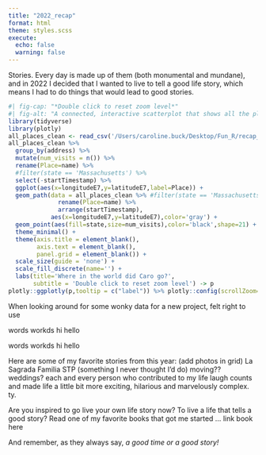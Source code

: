 ```yaml
---
title: "2022_recap"
format: html
theme: styles.scss
execute:
  echo: false
  warning: false
---
```

::: {.column-page}

Stories. Every day is made up of them (both monumental and mundane), and in 2022 I decided that I wanted to live to tell a good life story, which means I had to do things that would lead to good stories. 


```r
#| fig-cap: "*Double click to reset zoom level*"
#| fig-alt: "A connected, interactive scatterplot that shows all the places Caro visited in 2022."
library(tidyverse)
library(plotly)
all_places_clean <- read_csv('/Users/caroline.buck/Desktop/Fun_R/recap_2022/all_places_clean.csv')
all_places_clean %>%
  group_by(address) %>%
  mutate(num_visits = n()) %>%
  rename(Place=name) %>%
  #filter(state == 'Massachusetts') %>%
  select(-startTimestamp) %>%
  ggplot(aes(x=longitudeE7,y=latitudeE7,label=Place)) +
  geom_path(data = all_places_clean %>% #filter(state == 'Massachusetts') %>%
              rename(Place=name) %>%
              arrange(startTimestamp),
            aes(x=longitudeE7,y=latitudeE7),color='gray') +
  geom_point(aes(fill=state,size=num_visits),color='black',shape=21) +
  theme_minimal() +
  theme(axis.title = element_blank(),
        axis.text = element_blank(),
        panel.grid = element_blank()) +
  scale_size(guide = 'none') +
  scale_fill_discrete(name='') +
  labs(title='Where in the world did Caro go?',
       subtitle = 'Double click to reset zoom level') -> p
plotly::ggplotly(p,tooltip = c("label")) %>% plotly::config(scrollZoom=TRUE)
```
:::

When looking around for some wonky data for a new project, felt right to use 


[words workds hi hello]{.portfolio}

[words workds hi hello]{.bold}

Here are some of my favorite stories from this year:  (add photos in grid)
La Sagrada Familia
STP (something I never thought I'd do)
moving?? weddings?
each and every person who contributed to my life laugh counts and made life a little bit more exciting, hilarious and marvelously complex. ty. 

Are you inspired to go live your own life story now? To live a life that tells a good story? Read one of my favorite books that got me started ... link book here


And remember, as they always say, *a good time or a good story!*